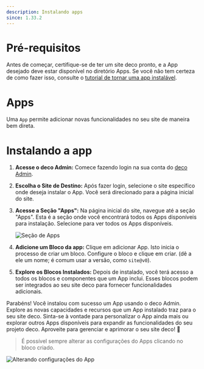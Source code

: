 ```yaml
---
description: Instalando apps
since: 1.33.2
---
```


# Pré-requisitos

Antes de começar, certifique-se de ter um site deco pronto, e a App desejado
deve estar disponível no diretório Apps. Se você não tem certeza de como fazer
isso, consulte o
[tutorial de tornar uma app instalável](https://deco.cx/docs/pt/developing/making-an-app-installable).

# Apps

Uma `App` permite adicionar novas funcionalidades no seu site de maneira bem
direta.

# Instalando a app

1. **Acesse o deco Admin:** Comece fazendo login na sua conta do
   [deco Admin](https://admin.deco.cx).

2. **Escolha o Site de Destino:** Após fazer login, selecione o site específico
   onde deseja instalar o App. Você será direcionado para a página inicial do
   site.

3. **Acesse a Seção "Apps":** Na página inicial do site, navegue até a seção
   "Apps". Esta é a seção onde você encontrará todos os Apps disponíveis para
   instalação. Selecione para ver todos os Apps disponíveis.

   ![Seção de Apps](https://github.com/deco-cx/apps/assets/882438/e2533612-6828-4fb6-9959-96f000ca3537)

4. **Adicione um Bloco da app:** Clique em adicionar App. Isto inicia o processo
   de criar um bloco. Configure o bloco e clique em criar. (dê a ele um nome; é
   comum usar a versão, como `site@v0`).

5. **Explore os Blocos Instalados:** Depois de instalado, você terá acesso a
   todos os blocos e componentes que um App inclui. Esses blocos podem ser
   integrados ao seu site deco para fornecer funcionalidades adicionais.

Parabéns! Você instalou com sucesso um App usando o deco Admin. Explore as novas
capacidades e recursos que um App instalado traz para o seu site deco. Sinta-se
à vontade para personalizar o App ainda mais ou explorar outros Apps disponíveis
para expandir as funcionalidades do seu projeto deco. Aproveite para gerenciar e
aprimorar o seu site deco! 🚀

> É possível sempre alterar as configurações do Apps clicando no bloco criado.

![Alterando configurações do App](https://github.com/deco-cx/apps/assets/882438/5cf7fe48-89b1-47cd-be82-2f7ff601e640)
